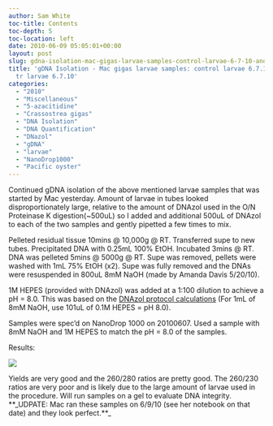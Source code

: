 ```yaml
---
author: Sam White
toc-title: Contents
toc-depth: 5
toc-location: left
date: 2010-06-09 05:05:01+00:00
layout: post
slug: gdna-isolation-mac-gigas-larvae-samples-control-larvae-6-7-10-and-5-aza-tr-larvae-6-7-10
title: 'gDNA Isolation - Mac gigas larvae samples: control larvae 6.7.10 and 5-aza
  tr larvae 6.7.10'
categories:
  - "2010"
  - "Miscellaneous"
  - "5-azacitidine"
  - "Crassostrea gigas"
  - "DNA Isolation"
  - "DNA Quantification"
  - "DNazol"
  - "gDNA"
  - "larvae"
  - "NanoDrop1000"
  - "Pacific oyster"
---
```


Continued gDNA isolation of the above mentioned larvae samples that was started by Mac yesterday. Amount of larvae in tubes looked disproportionately large, relative to the amount of DNAzol used in the O/N Proteinase K digestion(~500uL) so I added and additional 500uL of DNAzol to each of the two samples and gently pipetted a few times to mix.

Pelleted residual tissue 10mins @ 10,000g @ RT. Transferred supe to new tubes. Precipitated DNA with 0.25mL 100% EtOH. Incubated 3mins @ RT. DNA was pelleted 5mins @ 5000g @ RT. Supe was removed, pellets were washed with 1mL 75% EtOH (x2). Supe was fully removed and the DNAs were resuspended in 800uL 8mM NaOH (made by Amanda Davis 5/20/10).

1M HEPES (provided with DNAzol) was added at a 1:100 dilution to achieve a pH = 8.0. This was based on the [DNAzol protocol calculations](https://www.mrcgene.com/dna-isolation/dnazol) (For 1mL of 8mM NaOH, use 101uL of 0.1M HEPES = pH 8.0).

Samples were spec'd on NanoDrop 1000 on 20100607. Used a sample with 8mM NaOH and 1M HEPES to match the pH = 8.0 of the samples.

Results:

![](https://eagle.fish.washington.edu/Arabidopsis/20100608%20gDNA.JPG)

Yields are very good and the 260/280 ratios are pretty good. The 260/230 ratios are very poor and is likely due to the large amount of larvae used in the procedure. Will run samples on a gel to evaluate DNA integrity. **_UDPATE: Mac ran these samples on 6/9/10 (see her notebook on that date) and they look perfect.**_
